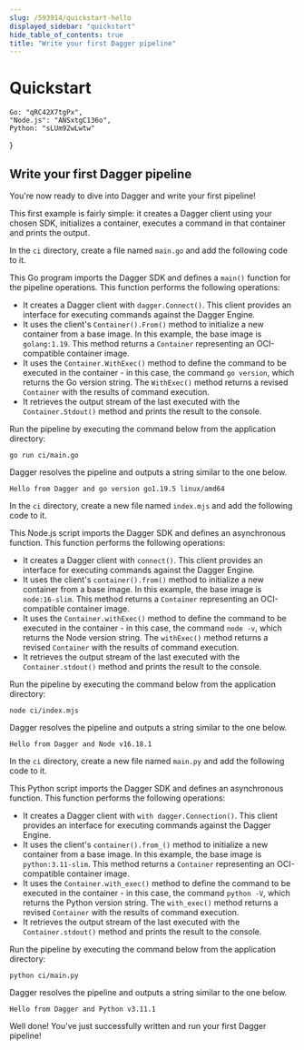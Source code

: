 ```yaml
---
slug: /593914/quickstart-hello
displayed_sidebar: "quickstart"
hide_table_of_contents: true
title: "Write your first Dagger pipeline"
---
```


# Quickstart


    Go: "qRC42X7tgPx",
    "Node.js": "ANSxtgC136o",
    Python: "sLUm92wLwtw"
}

<QuickstartDoc embeds={ids}>

## Write your first Dagger pipeline

You're now ready to dive into Dagger and write your first pipeline!

This first example is fairly simple: it creates a Dagger client using your chosen SDK, initializes a container, executes a command in that container and prints the output.

<Tabs groupId="language" className="embeds">
<TabItem value="Go">

In the `ci` directory, create a file named `main.go` and add the following code to it.

<Embed id="qRC42X7tgPx"/>

This Go program imports the Dagger SDK and defines a `main()` function for the pipeline operations. This function performs the following operations:

- It creates a Dagger client with `dagger.Connect()`. This client provides an interface for executing commands against the Dagger Engine.
- It uses the client's `Container().From()` method to initialize a new container from a base image. In this example, the base image is `golang:1.19`. This method returns a `Container` representing an OCI-compatible container image.
- It uses the `Container.WithExec()` method to define the command to be executed in the container - in this case, the command `go version`, which returns the Go version string. The `WithExec()` method returns a revised `Container` with the results of command execution.
- It retrieves the output stream of the last executed with the `Container.Stdout()` method and prints the result to the console.

Run the pipeline by executing the command below from the application directory:

```shell
go run ci/main.go
```

Dagger resolves the pipeline and outputs a string similar to the one below.

```shell
Hello from Dagger and go version go1.19.5 linux/amd64
```

</TabItem>
<TabItem value="Node.js">

In the `ci` directory, create a new file named `index.mjs` and add the following code to it.

<Embed id="ANSxtgC136o"/>

This Node.js script imports the Dagger SDK and defines an asynchronous function. This function performs the following operations:

- It creates a Dagger client with `connect()`. This client provides an interface for executing commands against the Dagger Engine.
- It uses the client's `container().from()` method to initialize a new container from a base image. In this example, the base image is `node:16-slim`. This method returns a `Container` representing an OCI-compatible container image.
- It uses the `Container.withExec()` method to define the command to be executed in the container - in this case, the command `node -v`, which returns the Node version string. The `withExec()` method returns a revised `Container` with the results of command execution.
- It retrieves the output stream of the last executed with the `Container.stdout()` method and prints the result to the console.

Run the pipeline by executing the command below from the application directory:

```shell
node ci/index.mjs
```

Dagger resolves the pipeline and outputs a string similar to the one below.

```shell
Hello from Dagger and Node v16.18.1
```

</TabItem>
<TabItem value="Python">

In the `ci` directory, create a new file named `main.py` and add the following code to it.

<Embed id="sLUm92wLwtw"/>

This Python script imports the Dagger SDK and defines an asynchronous function. This function performs the following operations:

- It creates a Dagger client with `with dagger.Connection()`. This client provides an interface for executing commands against the Dagger Engine.
- It uses the client's `container().from_()` method to initialize a new container from a base image. In this example, the base image is `python:3.11-slim`. This method returns a `Container` representing an OCI-compatible container image.
- It uses the `Container.with_exec()` method to define the command to be executed in the container - in this case, the command `python -V`, which returns the Python version string. The `with_exec()` method returns a revised `Container` with the results of command execution.
- It retrieves the output stream of the last executed with the `Container.stdout()` method and prints the result to the console.

Run the pipeline by executing the command below from the application directory:

```shell
python ci/main.py
```

Dagger resolves the pipeline and outputs a string similar to the one below.

```shell
Hello from Dagger and Python v3.11.1
```

</TabItem>
</Tabs>

Well done! You've just successfully written and run your first Dagger pipeline!

</QuickstartDoc>
